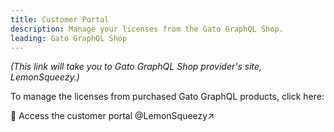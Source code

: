```yaml
---
title: Customer Portal
description: Manage your licenses from the Gato GraphQL Shop.
leading: Gato GraphQL Shop
---
```


_(This link will take you to Gato GraphQL Shop provider's site, LemonSqueezy.)_

To manage the licenses from purchased Gato GraphQL products, click here:

<div className="flex justify-center"><Link className="not-prose btn text-slate-900 bg-gradient-to-r from-white/80 via-white to-white/80 hover:bg-white transition duration-150 ease-in-out group mb-4" href="https://shop.gatographql.com/billing" target="_blank">

🛒 Access the customer portal @LemonSqueezy&#x2197;

</Link></div>

